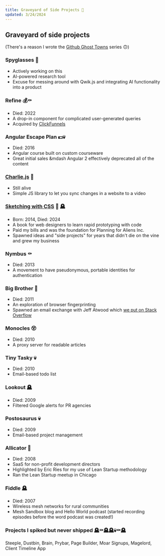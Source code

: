 ```yaml
---
title: Graveyard of Side Projects 👻
updated: 3/24/2024
---
```



<HomeLink />
<LastUpdated class="pl-4" frontmatter={frontmatter} />

## Graveyard of side projects

(There's a reason I wrote the [Github Ghost Towns](/blog/github-ghost-towns-1) series 🙃)


### Spyglasses 🌱
  - Actively working on this
  - AI-powered research tool
  - Excuse for messing around with Qwik.js and integrating AI functionality into a product
### Refine 💰⚰️
  - Died: 2022
  - A drop-in component for complicated user-generated queries
  - Acquired by [ClickFunnels](https://www.clickfunnels.com/)
### Angular Escape Plan 💵💀
  - Died: 2016
  - Angular course built on custom courseware
  - Great initial sales &mdash Angular 2 effectively deprecated all of the content
### [Charlie.js](https://github.com/sfioritto/charlie.js) 🎉
  - Still alive
  - Simple JS library to let you sync changes in a website to a video
### [Sketching with CSS](/sketching-with-css) 🤑 🪦
  - Born: 2014, Died: 2024
  - A book for web designers to learn rapid prototyping with code
  - Paid my bills and was the foundation for Planning for Aliens Inc.
  - Spawned ideas and "side projects" for years that didn't die on the vine and grew my business
### Nymbus ⚰️
  - Died: 2013
  - A movement to have pseudonymous, portable identities for authentication
### Big Brother 👻
  - Died: 2011
  - An exploration of browser fingerprinting
  - Spawned an email exchange with Jeff Atwood which [we put on Stack Overflow](https://softwareengineering.stackexchange.com/questions/122372/is-browser-fingerprinting-a-viable-technique-for-identifying-anonymous-users)
### Monocles 😵
  - Died: 2010
  - A proxy server for readable articles
### Tiny Tasky 💀
  - Died: 2010
  - Email-based todo list
### Lookout 🪦
  - Died: 2009
  - Filtered Google alerts for PR agencies
### Postosaurus 💀
  - Died: 2009
  - Email-based project management
### Allicator 👻
  - Died: 2008
  - SaaS for non-profit development directors
  - Highlighted by Eric Ries for my use of Lean Startup methodology
  - Ran the Lean Startup meetup in Chicago
### Fiddle 🪦
  - Died: 2007
  - Wireless mesh networks for rural communities
  - Mesh Sandbox blog and Hello World podcast (started recording episodes before the word podcast was created!)

### Projects I spiked but never shipped 🪦⚰️🪦🪦💀⚰️🪦

Steeple, Dustbin, Brain, Prybar, Page Builder, Moar Signups, Magelord, Client Timeline App

